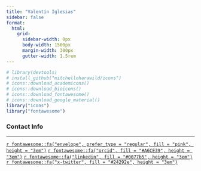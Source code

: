 ```yaml
---
title: "Valentín Iglesias"
sidebar: false
format:
  html:
    grid:
      sidebar-width: 0px
      body-width: 1500px
      margin-width: 300px
      gutter-width: 1.5rem
---
```


```r
# library(devtools)
# install_github("mitchelloharawild/icons")
# icons::download_academicons()
# icons::download_bioicons()
# icons::download_fontawesome()
# icons::download_google_material()
library("icons")
library("fontawesome")
```

### Contact Info {#contact}

------------------------------------------------------------------------

[`r fontawesome::fa("envelope", prefer_type = "regular", fill = "pink", height = "3em")`](mailto:valentin.iglesias@pz.umb.edu.pl)
<!-- [`r fontawesome::fa("github", fill = "#24292e", height = "3em")`]() -->
[`r fontawesome::fa("orcid", fill = "#A6CE39", height = "3em")`](https://orcid.org/0000-0002-6133-0869)
<!-- [`r fontawesome::fa("facebook", fill = "#304f85", height = "3em")`](https://www.facebook.com/) -->
[`r fontawesome::fa("linkedin", fill = "#0077b5", height = "3em")`](https://www.linkedin.com/in/valent%C3%ADn-iglesias-mas-06a6473b/)
<!-- [`r fontawesome::fa("twitter", fill = "#15a7ff", height = "3em")`](https://twitter.com/) -->
[`r fontawesome::fa("x-twitter", fill = "#24292e", height = "3em")`](https://x.com/ValentnIglesias)
<!-- [`r fontawesome::fa("steam", fill = "#2f4f4f", height = "3em")`]() -->
<!-- [`r fontawesome::fa("playstation", fill = "#4739aa", height = "3em")`]() -->